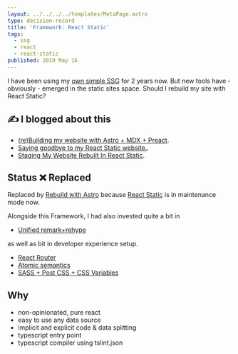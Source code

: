 ```yaml
---
layout: ../../../../templates/MetaPage.astro
type: decision-record
title: 'Framework: React Static'
tags:
  - ssg
  - react
  - react-static
published: 2019 May 16
---
```


<Abstract>

I have been using my [own simple SSG](https://github.com/andrezero/guay) for 2 years now. But new tools have - obviously - emerged in the static sites space. Should I rebuild my site with React Static?

</Abstract>

<Note type="blog">

## :writing_hand: I blogged about this

- [(re)Building my website with Astro + MDX + Preact](/posts/2023-01/building-my-website-with-astro-mdx-preact).
- [Saying goodbye to my React Static website.](/posts/2023-01/saying-goodbye-to-my-react-static-website).
- [Staging My Website Rebuilt In React Static](/posts/2019-05/staging-my-website-v2-rebuilt-in-react-static).

</Note>

## Status :x: Replaced

Replaced by [Rebuild with Astro](/meta/records/current/build-with-astro) because [React Static](/meta/records/rejected/react-static) is in maintenance mode now.

Alongside this Framework, I had also invested quite a bit in

- [Unified remark+rehype](/meta/records/rejected/content-markdown-unified-remark-rehype)

as well as bit in developer experience setup.

- [React Router](/meta/records/rejected/react-router)
- [Atomic semantics](/meta/records/rejected/conventions-structure-atomic-semantics)
- [SASS + Post CSS + CSS Variables](/meta/records/rejected/styling-sass-post-css)

## Why

- non-opinionated, pure react
- easy to use any data source
- implicit and explicit code & data splitting
- typescript entry point
- typescript compiler using tslint.json
